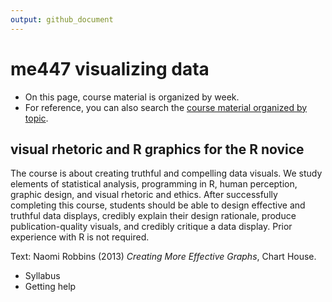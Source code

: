```yaml
---
output: github_document 
---
```


# me447 visualizing data

- On this page, course material is organized by week.  
- For reference, you can also search the [course material organized by topic]().  

## visual rhetoric and R graphics for the R novice

The course is about creating truthful and compelling data visuals. We study elements of statistical analysis, programming in R, human perception, graphic design, and visual rhetoric and ethics. After successfully completing this course, students should be able to design effective and truthful data displays, credibly explain their design rationale, produce publication-quality visuals, and credibly critique a data display. Prior experience with R is not required. 

Text: Naomi Robbins (2013) *Creating More Effective Graphs*, Chart House. 

- Syllabus
- Getting help


